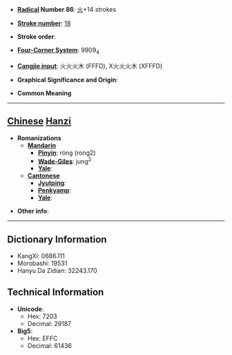 * '''[[Wiktionary:Chinese radical index| Radical]] Number 86''': [[Wiktionary:Chinese radical index 火|火]]+14 strokes

* '''[[Wiktionary:Chinese total strokes index|Stroke number]]''': [[Wiktionary:Chinese total strokes index 18|18]]

* '''Stroke order''': 

* '''[[Wiktionary:Chinese four corner index|Four-Corner System]]''': 9909<sub>4</sub>

* '''[[Wiktionary:Chinese Cangjie index|Cangjie input]]''': 火火火木 (FFFD), X火火火木 (XFFFD)

* '''Graphical Significance and Origin''': 

* '''Common Meaning'''

----

== [[Chinese]] [[Hanzi]] ==

* '''Romanizations'''
** '''[[Mandarin]]'''
*** '''[[Pinyin]]''': róng (rong2)
*** '''[[Wade-Giles]]''': jung<sup>2</sup>
*** '''[[Yale]]''': 
** '''[[Cantonese]]'''
*** '''[[Jyutping]]''':
*** '''[[Penkyamp]]''': 
*** '''[[Yale]]''': 

* '''Other info''': 

----

== Dictionary Information ==

* KangXi: 0686.111
* Morobashi: 19531
* Hanyu Da Zidian: 32243.170

== Technical Information ==

* '''Unicode''':
** Hex: 7203
** Decimal: 29187
* '''Big5''':
** Hex: EFFC
** Decimal: 61436